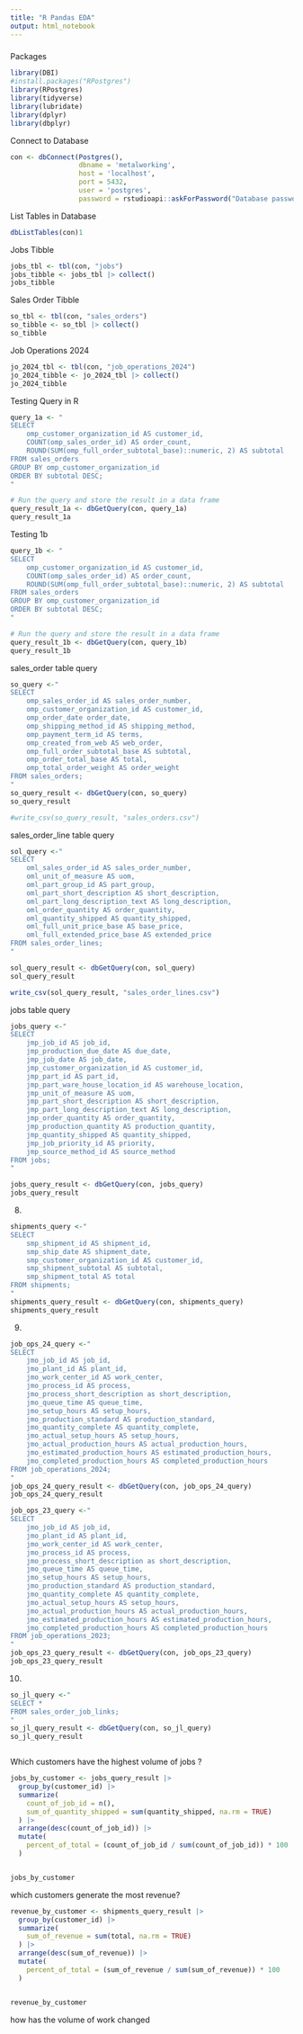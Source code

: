 ```yaml
---
title: "R Pandas EDA"
output: html_notebook
---
```


### 




### 
Packages
```r

library(DBI)
#install.packages("RPostgres")
library(RPostgres)
library(tidyverse)
library(lubridate)
library(dplyr)
library(dbplyr)
```

Connect to Database
```r
con <- dbConnect(Postgres(),                
                 dbname = 'metalworking',
                 host = 'localhost',    
                 port = 5432, 
                 user = 'postgres',
                 password = rstudioapi::askForPassword("Database password"))
```

List Tables in Database
```r
dbListTables(con)1
```


Jobs Tibble
```r
jobs_tbl <- tbl(con, "jobs")
jobs_tibble <- jobs_tbl |> collect()
jobs_tibble
```




Sales Order Tibble
```r
so_tbl <- tbl(con, "sales_orders")
so_tibble <- so_tbl |> collect()
so_tibble
```

Job Operations 2024
```r
jo_2024_tbl <- tbl(con, "job_operations_2024")
jo_2024_tibble <- jo_2024_tbl |> collect()
jo_2024_tibble
```

Testing Query in R
```r
query_1a <- "
SELECT 
    omp_customer_organization_id AS customer_id,
    COUNT(omp_sales_order_id) AS order_count,
    ROUND(SUM(omp_full_order_subtotal_base)::numeric, 2) AS subtotal
FROM sales_orders
GROUP BY omp_customer_organization_id
ORDER BY subtotal DESC;
"

# Run the query and store the result in a data frame
query_result_1a <- dbGetQuery(con, query_1a)
query_result_1a

```

Testing 1b
```r
query_1b <- "
SELECT 
    omp_customer_organization_id AS customer_id,
    COUNT(omp_sales_order_id) AS order_count,
    ROUND(SUM(omp_full_order_subtotal_base)::numeric, 2) AS subtotal
FROM sales_orders
GROUP BY omp_customer_organization_id
ORDER BY subtotal DESC;
"

# Run the query and store the result in a data frame
query_result_1b <- dbGetQuery(con, query_1b)
query_result_1b
```

sales_order table query
```r
so_query <-"
SELECT 
	omp_sales_order_id AS sales_order_number,
	omp_customer_organization_id AS customer_id,
	omp_order_date order_date,
	omp_shipping_method_id AS shipping_method,
	omp_payment_term_id AS terms,
	omp_created_from_web AS web_order,
	omp_full_order_subtotal_base AS subtotal,
	omp_order_total_base AS total,
	omp_total_order_weight AS order_weight
FROM sales_orders;
"
so_query_result <- dbGetQuery(con, so_query)
so_query_result

```


```r
#write_csv(so_query_result, "sales_orders.csv")

```


sales_order_line table query
```r
sol_query <-"
SELECT 
	oml_sales_order_id AS sales_order_number,
	oml_unit_of_measure AS uom,
	oml_part_group_id AS part_group,
	oml_part_short_description AS short_description,
	oml_part_long_description_text AS long_description,
	oml_order_quantity AS order_quantity,
	oml_quantity_shipped AS quantity_shipped,
	oml_full_unit_price_base AS base_price,
	oml_full_extended_price_base AS extended_price
FROM sales_order_lines;
"

sol_query_result <- dbGetQuery(con, sol_query)
sol_query_result
```


```r
write_csv(sol_query_result, "sales_order_lines.csv")
```

jobs table query
```r
jobs_query <-"
SELECT 
	jmp_job_id AS job_id,
	jmp_production_due_date AS due_date,
	jmp_job_date AS job_date,
	jmp_customer_organization_id AS customer_id,
	jmp_part_id AS part_id,
	jmp_part_ware_house_location_id AS warehouse_location,
	jmp_unit_of_measure AS uom,
	jmp_part_short_description AS short_description,
	jmp_part_long_description_text AS long_description,
	jmp_order_quantity AS order_quantity,
	jmp_production_quantity AS production_quantity,
	jmp_quantity_shipped AS quantity_shipped,
	jmp_job_priority_id AS priority,
	jmp_source_method_id AS source_method
FROM jobs;
"

jobs_query_result <- dbGetQuery(con, jobs_query)
jobs_query_result

```

8. 
```r
shipments_query <-"
SELECT 	
	smp_shipment_id AS shipment_id,
	smp_ship_date AS shipment_date,
	smp_customer_organization_id AS customer_id,
	smp_shipment_subtotal AS subtotal,
	smp_shipment_total AS total
FROM shipments;
"
shipments_query_result <- dbGetQuery(con, shipments_query)
shipments_query_result
```

9. 
```r
job_ops_24_query <-"
SELECT 
	jmo_job_id AS job_id,
	jmo_plant_id AS plant_id,
	jmo_work_center_id AS work_center,
	jmo_process_id AS process,
	jmo_process_short_description as short_description,
	jmo_queue_time AS queue_time,
	jmo_setup_hours AS setup_hours,
	jmo_production_standard AS production_standard,
	jmo_quantity_complete AS quantity_complete,
	jmo_actual_setup_hours AS setup_hours,
	jmo_actual_production_hours AS actual_production_hours,
	jmo_estimated_production_hours AS estimated_production_hours,
	jmo_completed_production_hours AS completed_production_hours
FROM job_operations_2024;
"
job_ops_24_query_result <- dbGetQuery(con, job_ops_24_query)
job_ops_24_query_result
```


```r
job_ops_23_query <-"
SELECT 
	jmo_job_id AS job_id,
	jmo_plant_id AS plant_id,
	jmo_work_center_id AS work_center,
	jmo_process_id AS process,
	jmo_process_short_description as short_description,
	jmo_queue_time AS queue_time,
	jmo_setup_hours AS setup_hours,
	jmo_production_standard AS production_standard,
	jmo_quantity_complete AS quantity_complete,
	jmo_actual_setup_hours AS setup_hours,
	jmo_actual_production_hours AS actual_production_hours,
	jmo_estimated_production_hours AS estimated_production_hours,
	jmo_completed_production_hours AS completed_production_hours
FROM job_operations_2023;
"
job_ops_23_query_result <- dbGetQuery(con, job_ops_23_query)
job_ops_23_query_result

```

10. 


```r
so_jl_query <-"
SELECT *
FROM sales_order_job_links;
"
so_jl_query_result <- dbGetQuery(con, so_jl_query)
so_jl_query_result
```



```r

```



Which customers have the highest volume of jobs ?
```r
jobs_by_customer <- jobs_query_result |> 
  group_by(customer_id) |> 
  summarize(
    count_of_job_id = n(),  
    sum_of_quantity_shipped = sum(quantity_shipped, na.rm = TRUE) 
  ) |> 
  arrange(desc(count_of_job_id)) |> 
  mutate(
    percent_of_total = (count_of_job_id / sum(count_of_job_id)) * 100 
  )


jobs_by_customer

```



which customers generate the most revenue?
```r
revenue_by_customer <- shipments_query_result |> 
  group_by(customer_id) |> 
  summarize(
    sum_of_revenue = sum(total, na.rm = TRUE) 
  ) |> 
  arrange(desc(sum_of_revenue)) |> 
  mutate(
    percent_of_total = (sum_of_revenue / sum(sum_of_revenue)) * 100 
  )


revenue_by_customer
```



how has the volume of work changed 
```r

```